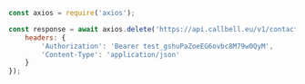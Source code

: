 ```js
const axios = require('axios');

const response = await axios.delete('https://api.callbell.eu/v1/contacts/414a6d692bd645ed803f2e7ce360d4c8', {
    headers: {
        'Authorization': 'Bearer test_gshuPaZoeEG6ovbc8M79w0QyM',
        'Content-Type': 'application/json'
    }
});

```
